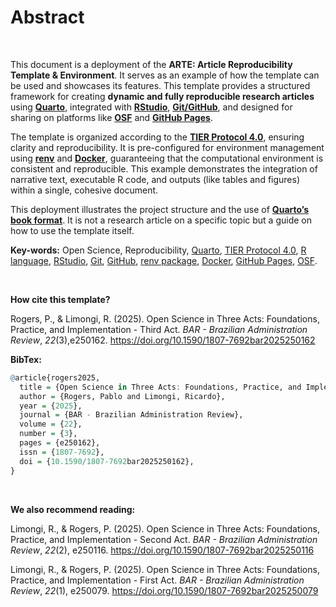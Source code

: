 # Abstract {.unnumbered .unlisted}

<br>

This document is a deployment of the **ARTE: Article Reproducibility Template & Environment**. It serves as an example of how the template can be used and showcases its features. This template provides a structured framework for creating **dynamic and fully reproducible research articles** using [**Quarto**](https://quarto.org), integrated with [**RStudio**](https://posit.co/download/rstudio-desktop/), [**Git/GitHub**](https://git-scm.com/), and designed for sharing on platforms like [**OSF**](https://osf.io/) and [**GitHub Pages**](https://docs.github.com/pages).

The template is organized according to the [**TIER Protocol 4.0**](https://www.projecttier.org/tier-protocol/protocol-4-0/), ensuring clarity and reproducibility. It is pre-configured for environment management using [**renv**](https://rstudio.github.io/renv/) and [**Docker**](https://www.docker.com/), guaranteeing that the computational environment is consistent and reproducible. This example demonstrates the integration of narrative text, executable R code, and outputs (like tables and figures) within a single, cohesive document.

This deployment illustrates the project structure and the use of [**Quarto's book format**](https://quarto.org/docs/books/). It is not a research article on a specific topic but a guide on how to use the template itself.

**Key-words:** Open Science, Reproducibility, [Quarto](https://quarto.org), [TIER Protocol 4.0](https://www.projecttier.org/tier-protocol/protocol-4-0/), [R language](https://cran.r-project.org/), [RStudio](https://posit.co/download/rstudio-desktop/), [Git](https://git-scm.com/), [GitHub](https://github.com/), [renv package](https://rstudio.github.io/renv/), [Docker](https://www.docker.com/), [GitHub Pages](https://pages.github.com/), [OSF](https://osf.io/).

<br>

**How cite this template?**

Rogers, P., & Limongi, R. (2025). Open Science in Three Acts: Foundations, Practice, and Implementation - Third Act. *BAR - Brazilian Administration Review*, *22*(3),e250162. <https://doi.org/10.1590/1807-7692bar2025250162>

::: {.content-visible unless-format="pdf"}

**BibTex:**

``` r
@article{rogers2025,
  title = {Open Science in Three Acts: Foundations, Practice, and Implementation - Third Act},
  author = {Rogers, Pablo and Limongi, Ricardo},
  year = {2025},
  journal = {BAR - Brazilian Administration Review},
  volume = {22},
  number = {3},
  pages = {e250162},
  issn = {1807-7692},
  doi = {10.1590/1807-7692bar2025250162},
}
```
:::

<br>

**We also recommend reading:**

Limongi, R., & Rogers, P. (2025). Open Science in Three Acts: Foundations, Practice, and Implementation - Second Act. *BAR - Brazilian Administration Review*, *22*(2), e250116. <https://doi.org/10.1590/1807-7692bar2025250116>

Limongi, R., & Rogers, P. (2025). Open Science in Three Acts: Foundations, Practice, and Implementation - First Act. *BAR - Brazilian Administration Review*, *22*(1), e250079. <https://doi.org/10.1590/1807-7692bar2025250079>
